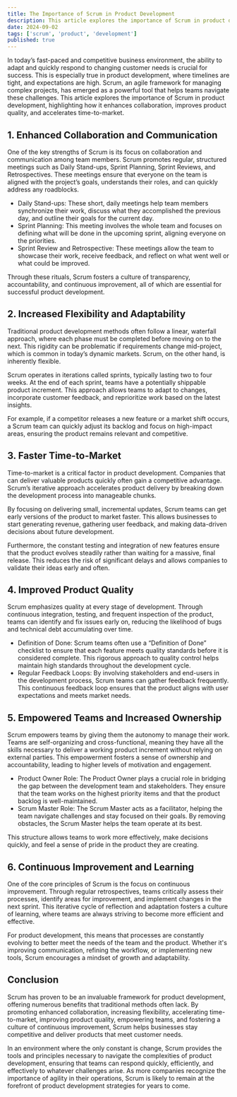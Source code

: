 ```yaml
---
title: The Importance of Scrum in Product Development
description: This article explores the importance of Scrum in product development, highlighting how it enhances collaboration, improves product quality, and accelerates time-to-market.
date: 2024-09-02
tags: ['scrum', 'product', 'development']
published: true
---
```


In today’s fast-paced and competitive business environment, the ability to adapt and quickly respond to changing customer needs is crucial for success. This is especially true in product development, where timelines are tight, and expectations are high. Scrum, an agile framework for managing complex projects, has emerged as a powerful tool that helps teams navigate these challenges. This article explores the importance of Scrum in product development, highlighting how it enhances collaboration, improves product quality, and accelerates time-to-market.

## 1. Enhanced Collaboration and Communication

One of the key strengths of Scrum is its focus on collaboration and communication among team members. Scrum promotes regular, structured meetings such as Daily Stand-ups, Sprint Planning, Sprint Reviews, and Retrospectives. These meetings ensure that everyone on the team is aligned with the project’s goals, understands their roles, and can quickly address any roadblocks.

- Daily Stand-ups: These short, daily meetings help team members synchronize their work, discuss what they accomplished the previous day, and outline their goals for the current day.
- Sprint Planning: This meeting involves the whole team and focuses on defining what will be done in the upcoming sprint, aligning everyone on the priorities.
- Sprint Review and Retrospective: These meetings allow the team to showcase their work, receive feedback, and reflect on what went well or what could be improved.

Through these rituals, Scrum fosters a culture of transparency, accountability, and continuous improvement, all of which are essential for successful product development.

## 2. Increased Flexibility and Adaptability

Traditional product development methods often follow a linear, waterfall approach, where each phase must be completed before moving on to the next. This rigidity can be problematic if requirements change mid-project, which is common in today’s dynamic markets. Scrum, on the other hand, is inherently flexible.

Scrum operates in iterations called sprints, typically lasting two to four weeks. At the end of each sprint, teams have a potentially shippable product increment. This approach allows teams to adapt to changes, incorporate customer feedback, and reprioritize work based on the latest insights.

For example, if a competitor releases a new feature or a market shift occurs, a Scrum team can quickly adjust its backlog and focus on high-impact areas, ensuring the product remains relevant and competitive.

## 3. Faster Time-to-Market

Time-to-market is a critical factor in product development. Companies that can deliver valuable products quickly often gain a competitive advantage. Scrum’s iterative approach accelerates product delivery by breaking down the development process into manageable chunks.

By focusing on delivering small, incremental updates, Scrum teams can get early versions of the product to market faster. This allows businesses to start generating revenue, gathering user feedback, and making data-driven decisions about future development.

Furthermore, the constant testing and integration of new features ensure that the product evolves steadily rather than waiting for a massive, final release. This reduces the risk of significant delays and allows companies to validate their ideas early and often.

## 4. Improved Product Quality

Scrum emphasizes quality at every stage of development. Through continuous integration, testing, and frequent inspection of the product, teams can identify and fix issues early on, reducing the likelihood of bugs and technical debt accumulating over time.

- Definition of Done: Scrum teams often use a “Definition of Done” checklist to ensure that each feature meets quality standards before it is considered complete. This rigorous approach to quality control helps maintain high standards throughout the development cycle.
- Regular Feedback Loops: By involving stakeholders and end-users in the development process, Scrum teams can gather feedback frequently. This continuous feedback loop ensures that the product aligns with user expectations and meets market needs.

## 5. Empowered Teams and Increased Ownership

Scrum empowers teams by giving them the autonomy to manage their work. Teams are self-organizing and cross-functional, meaning they have all the skills necessary to deliver a working product increment without relying on external parties. This empowerment fosters a sense of ownership and accountability, leading to higher levels of motivation and engagement.

- Product Owner Role: The Product Owner plays a crucial role in bridging the gap between the development team and stakeholders. They ensure that the team works on the highest priority items and that the product backlog is well-maintained.
- Scrum Master Role: The Scrum Master acts as a facilitator, helping the team navigate challenges and stay focused on their goals. By removing obstacles, the Scrum Master helps the team operate at its best.

This structure allows teams to work more effectively, make decisions quickly, and feel a sense of pride in the product they are creating.

## 6. Continuous Improvement and Learning

One of the core principles of Scrum is the focus on continuous improvement. Through regular retrospectives, teams critically assess their processes, identify areas for improvement, and implement changes in the next sprint. This iterative cycle of reflection and adaptation fosters a culture of learning, where teams are always striving to become more efficient and effective.

For product development, this means that processes are constantly evolving to better meet the needs of the team and the product. Whether it's improving communication, refining the workflow, or implementing new tools, Scrum encourages a mindset of growth and adaptability.

## Conclusion

Scrum has proven to be an invaluable framework for product development, offering numerous benefits that traditional methods often lack. By promoting enhanced collaboration, increasing flexibility, accelerating time-to-market, improving product quality, empowering teams, and fostering a culture of continuous improvement, Scrum helps businesses stay competitive and deliver products that meet customer needs.

In an environment where the only constant is change, Scrum provides the tools and principles necessary to navigate the complexities of product development, ensuring that teams can respond quickly, efficiently, and effectively to whatever challenges arise. As more companies recognize the importance of agility in their operations, Scrum is likely to remain at the forefront of product development strategies for years to come.

